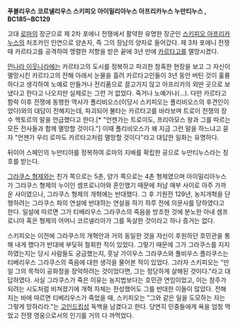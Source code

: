 '''푸블리우스 코르넬리우스 스키피오 아이밀리아누스 아프리카누스 누만티누스 <Publius Cornelius Scipio Aemilianus Africanus Numantinus>, BC185~BC129'''

고대 [[로마]]의 장군으로 제 2차 포에니 전쟁에서 활약한 유명한 장군인 [[스키피오 아프리카누스]]의 처조카인 인연으로 양손자, 즉 그의 장남의 양자로 들어갔다. 제 3차 포에니 전쟁 때 카르타고를 공격하여 맹렬한 저항을 받은 끝에 3년 만에 [[카르타고]]를 멸망시켰다.

[[먼나라 이웃나라]]에는 카르타고의 도시를 정복하고 파괴한 참혹한 현장을 보고 그 자신이 멸망시킨 카르타고의 잔해 아래서 눈물을 흘려 카르타고인들이 3년 동안 버틴 것이 훌륭하다고 생각하여 노예로 만들거나 전리품으로 끌고가지 않고 아프리카의 외딴 곳으로 보냈다고 한다고 나오지만 실제로는 그런 거 없었다. 죽거나 노예거나(...). 다만 카르타고 함락 이후 전쟁에 동행한 역사가 폴리비오스(이당시 스키피오는 폴리비오스의 후견인이었다)와의 대담이 전해지는데, 파괴되어 불타는 카르타고를 바라보며 트로이 전쟁의 장수 헥토르의 말을 언급했다고 한다.[* "언젠가는 트로이도, 프리아모스 왕과 그를 따르는 모든 전사들과 함께 멸망할 것이다."] 이때 폴리비오스가 왜 지금 그런 말을 하느냐고 묻자 "언젠가 우리 로마도 카르타고처럼 멸망할 것이다"라고 대답한 일화는 유명하다.

뒤이어 스페인의 누만티아를 정복하여 로마의 지배를 확립한 공으로 누만티누스라는 칭호를 받는다.

[[그라쿠스 형제]]와는 친가 쪽으로는 5촌, 양가 쪽으로는 4촌 형제였으며 아이밀리아누스가 그라쿠스 형제의 누이인 셈프로니아와 혼인했기 때문에 처남 매부 사이로 아주 가까운 사이였으나, 그라쿠스 형제의 개혁에는 반대했다. 그 후 기원전 129년, 농지개혁을 단행하려는 그라쿠스 파의 연설에 반대하는 연설을 하기 하루 전에 의문사를 당하였다고 한다. 일설에 따르면 그가 티베리우스 그라쿠스의 죽음을 방조한 것에 분노한 아내 셈프로니아 혹은 형제의 어머니 코르넬리아가 그를 독살한 것이라고 하나 증거는 없다. 

스키피오는 이전에 그라쿠스의 개혁안과 거의 동일한 것을 자신이 후원하던 호민관을 통해 내게 했다가 반대에 부딪혀 철회한 적이 있었다. 그렇기 때문에 그가 그라쿠스를 지지하였는지는 당시 사람들도 궁금했는지, 훗날 가이우스 그라쿠스와 풀비우스 플라쿠스는 티베리우스 그라쿠스의 죽음에 대한 생각을 물어본 적이 있었다. 그러자 스키피오는 "만일 그의 목적이 공화정을 장악하려는 것이었다면, 그는 정당하게 살해된 것이다."라고 대답하였다. 사실 그라쿠스가 죽은 이유는 농지법보다는 호민관 연임이었고, 이는 참주가 되려는 시도처럼 비쳐졌기에 개혁 자체는 찬성했어도 그를 반대한 이들이 많았다. 전해지는 바에 따르면 티베리우스가 죽었을 때, 스키피오는 "그와 같은 일을 도모하는 자는 그렇게 망하리라."는 [[고인드립]]성 독백을 남겼다고 한다. 당연히 민중들에게 욕을 엄청 먹었고 전쟁 영웅으로서의 인기를 거의 다 까먹었다.
